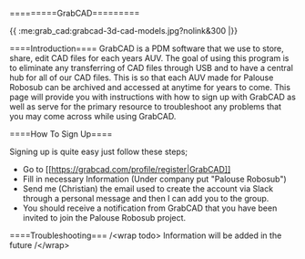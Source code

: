 =========GrabCAD=========

\{\{ :me:grab_cad:grabcad-3d-cad-models.jpg?nolink&300 |\}\}


====Introduction====
GrabCAD is a PDM software that we use to store, share, edit CAD files for each years AUV. The goal of using this program is to eliminate any transferring of CAD files through USB and to have a central hub for all of our CAD files. This is so that each AUV made for Palouse Robosub can be archived and accessed at anytime for years to come. This page will provide you with instructions with how to sign up with GrabCAD as well as serve for the primary resource to troubleshoot any problems that you may come across while using GrabCAD.

====How To Sign Up====

Signing up is quite easy just follow these steps;

  * Go to [[https://grabcad.com/profile/register|GrabCAD]]
  * Fill in necessary Information (Under company put "Palouse Robosub")
  * Send me (Christian) the email used to create the account via Slack through a personal message and then I can add you to the group.
  * You should receive a notification from GrabCAD that you have been invited to join the Palouse Robosub project. 

====Troubleshooting===
/\<wrap todo\>
Information will be added in the future
/\</wrap\>